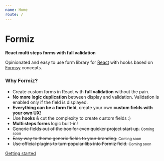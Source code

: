 ```yaml
---
name: Home
route: /
---
```



# Formiz

**React multi steps forms with full validation**

Opinionated and easy to use form library for [React](https://reactjs.org/) with hooks based on [Formsy](https://github.com/formsy/formsy-react) concepts.

### Why Formiz?

- Create custom forms in React with **full validation** without the pain.
- **No more logic duplication** between display and validation. Validation is enabled only if the field is displayed.
- **Everything can be a form field**, create your own **custom fields with your own UX**!
- Use **hooks** & cut the complexity to create custom fields :)
- **Multi steps forms** logic built-in!
- ~~Generic fields out of the box for even quicker project start up.~~ <small>Coming soon</small>
- ~~Easy way to theme generic fields to your branding.~~ <small>Coming soon</small>
- ~~Use official plugins to turn popular libs into Formiz field.~~ <small>Coming soon</small>

[Getting started](/getting-started)